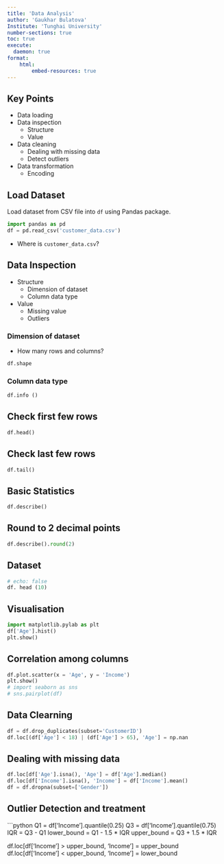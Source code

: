 ```yaml
---
title: 'Data Analysis'
author: 'Gaukhar Bulatova'
Institute: 'Tunghai University'
number-sections: true
toc: true
execute: 
  daemon: true
format: 
    html:
        embed-resources: true
---
```


## Key Points

- Data loading
- Data inspection
    - Structure
    - Value
- Data cleaning
    - Dealing with missing data
    - Detect outliers
- Data transformation
    - Encoding

## Load Dataset 

Load dataset from CSV file into `df` using Pandas package.

```python
import pandas as pd
df = pd.read_csv('customer_data.csv')
```
 
- Where is `customer_data.csv`?

## Data Inspection

- Structure
    - Dimension of dataset
    - Column data type
- Value
    - Missing value
    - Outliers

### Dimension of dataset

- How many rows and columns?

```python
df.shape
```

### Column data type

```python
df.info ()
```

## Check first few rows

```python
df.head()
```

## Check  last few rows

```python
df.tail()
```

## Basic Statistics

```python
df.describe()
```

## Round to 2 decimal points
```python
df.describe().round(2)
```

## Dataset
```python
# echo: false 
df. head (10)
```
## Visualisation
```python
import matplotlib.pylab as plt
df['Age'].hist()
plt.show()
```
## Correlation among columns
```python
df.plot.scatter(x = 'Age', y = 'Income')
plt.show()
# import seaborn as sns
# sns.pairplot(df)
```
## Data Clearning 
``` python
df = df.drop_duplicates(subset='CustomerID')
df.loc[(df['Age'] < 18) | (df['Age'] > 65), 'Age'] = np.nan
```

## Dealing with missing data 
``` python
df.loc[df['Age'].isna(), 'Age'] = df['Age'].median()
df.loc[df['Income'].isna(), 'Income'] = df['Income'].mean()
df = df.dropna(subset=['Gender'])
```

## Outlier Detection and treatment
```python
Q1 = df['Income'].quantile(0.25)
Q3 = df['Income'].quantile(0.75)
IQR = Q3 - Q1
lower_bound = Q1 - 1.5 * IQR
upper_bound = Q3 + 1.5 * IQR

df.loc[df['Income'] > upper_bound, 'Income'] = upper_bound
df.loc[df['Income'] < upper_bound, 'Income'] = lower_bound
